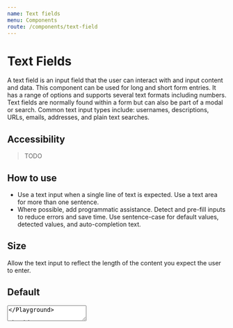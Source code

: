 ```yaml
---
name: Text fields
menu: Components
route: /components/text-field
---
```




# Text Fields

A text field is an input field that the user can interact with and input content and data. This component can be used for long and short form entries.
It has a range of options and supports several text formats including numbers.
Text fields are normally found within a form but can also be part of a modal or search. Common text input types include: usernames, descriptions, URLs, emails, addresses, and plain text searches.

## Accessibility
> TODO

## How to use
- Use a text input when a single line of text is expected. Use a text area for more than one sentence.
- Where possible, add programmatic assistance. Detect and pre-fill inputs to reduce errors and save time. Use sentence-case for default values, detected values, and auto-completion text.

## Size
Allow the text input to reflect the length of the content you expect the user to enter.

## Default

<Playground>
  <TextInput
    id="input"
    labelText="Label"
    placeholder="Placeholder"
    helperText="This is a text input"
  />
  <TextArea
    id="textarea"
    labelText="Label"
    placeholder="Placeholder"
    helperText="This is a text area"
    style={{marginTop: 'var(--spacing-s)'}}
  />
</Playground>

##### Core:
```html
<!-- Text input  -->
<div class="hds-text-input">
  <label for="input" class="hds-text-input__label">
    Label
  </label>
  <div class="hds-text-input__input-wrapper">
    <input id="input" class="hds-text-input__input" type="text" placeholder="Placeholder" />
  </div>
  <span class="hds-text-input__helper-text">Assistive text</span>
</div>

<!-- Text area  -->
<div class="hds-text-input">
  <label for="textarea" class="hds-text-input__label">
    Label
  </label>
  <div class="hds-text-input__input-wrapper">
    <textarea id="textarea" class="hds-text-input__input" placeholder="Placeholder"></textarea>
  </div>
  <span class="hds-text-input__helper-text">Assistive text</span>
</div>
```

##### React:
```tsx
/* Text input */
<TextInput
  id="input"
  labelText="Label"
  placeholder="Placeholder"
  helperText="Assistive text"
/>

/* Text area */
<TextArea
  id="textarea"
  labelText="Label"
  placeholder="Placeholder"
  helperText="Assistive text"
/>
```

## Read-only

<Playground>
  <TextInput
    id="input2"
    labelText="Label"
    defaultValue="Text input value"
    helperText="Assistive text"
    readOnly
  />
</Playground>

##### Core:
```html
<div class="hds-text-input">
  <label for="input" class="hds-text-input__label">
    Label
  </label>
  <div class="hds-text-input__input-wrapper">
    <input id="input" class="hds-text-input__input" type="text" value="Text input value" readonly />
  </div>
  <span class="hds-text-input__helper-text">Assistive text</span>
</div>
```

##### React:
```tsx
<TextInput
  id="textarea"
  labelText="Label"
  defaultValue="Text input value"
  helperText="Assistive text"
  readOnly
/>
```


## Disabled

<Playground>
  <TextInput
    id="input3"
    labelText="Label"
    defaultValue="Text input value"
    helperText="Assistive text"
    disabled
  />
  <TextArea
    id="textarea3"
    labelText="Label"
    defaultValue="Text area value"
    helperText="Assistive text"
    style={{marginTop: 'var(--spacing-s)'}}
    disabled
  />
</Playground>

##### Core:
```html
<!-- Text input -->
<div class="hds-text-input">
  <label for="input" class="hds-text-input__label">
    Label
  </label>
  <div class="hds-text-input__input-wrapper">
    <input id="input" class="hds-text-input__input" type="text" value="Text input value" disabled />
  </div>
  <span class="hds-text-input__helper-text">Assistive text</span>
</div>

<!-- Text area -->
<div class="hds-text-input">
  <label for="textarea" class="hds-text-input__label">
    Label
  </label>
  <div class="hds-text-input__input-wrapper">
    <textarea id="textarea" class="hds-text-input__input" disabled>
      Text area value
    </textarea>
  </div>
  <span class="hds-text-input__helper-text">Assistive text</span>
</div>
```

##### React:
```tsx
/* Text input */
<TextInput
  id="input"
  labelText="Label"
  defaultValue="Text input value"
  helperText="Assistive text"
  disabled
/>

/* Text area */
<TextArea
  id="textarea"
  labelText="Label"
  defaultValue="Text input value"
  helperText="Assistive text"
  disabled
/>
```

## Invalid

<Playground>
  <TextInput
    id="input4"
    labelText="Label"
    defaultValue="Text input value"
    helperText="Error text"
    invalid
  />
  <TextArea
    id="textarea4"
    labelText="Label"
    defaultValue="Text area value"
    helperText="Error text"
    style={{marginTop: 'var(--spacing-s)'}}
    invalid
  />
</Playground>

##### Core:
```html
<!-- Text input -->
<div class="hds-text-input hds-text-input--invalid">
  <label for="input" class="hds-text-input__label">
    Label
  </label>
  <div class="hds-text-input__input-wrapper">
    <input id="input" class="hds-text-input__input" type="text" value="Text input value" />
  </div>
  <span class="hds-text-input__helper-text">Error text</span>
</div>

<!-- Text area -->
<div class="hds-text-input hds-text-input--invalid">
  <label for="textarea" class="hds-text-input__label">
    Label
  </label>
  <div class="hds-text-input__input-wrapper">
    <textarea id="textarea" class="hds-text-input__input">
      Text area value
    </textarea>
  </div>
  <span class="hds-text-input__helper-text">Error text</span>
</div>
```

##### React:
```tsx
/* Text input */
<TextInput
  id="input"
  labelText="Label"
  defaultValue="Text input value"
  helperText="Error text"
  invalid
/>

/* Text area */
<TextArea
  id="textarea"
  labelText="Label"
  defaultValue="Text input value"
  helperText="Error text"
  invalid
/>
```

## With tooltip

_Text field tooltips are only available in hds-react!_

<Playground>
  <TextInput
    id="input5"
    labelText="Label"
    placeholder="Placeholder"
    tooltipLabel="Tooltip label"
    tooltipText="Tooltip text"
  />
  <TextArea
    id="textarea5"
    labelText="Label"
    placeholder="Placeholder"
    tooltipLabel="Tooltip label"
    tooltipText="Tooltip text"
    style={{marginTop: 'var(--spacing-s)'}}
  />
</Playground>

##### React:
```tsx
/* Text input */
<TextInput
  id="input"
  labelText="Label"
  placeholder="Placeholder"
  tooltipLabel="Tooltip label"
  tooltipText="Tooltip text"
/>

/* Text area */
<TextArea
  id="textarea"
  labelText="Label"
  placeholder="Placeholder"
  tooltipLabel="Tooltip label"
  tooltipText="Tooltip text"
/>
```

## Demos & API

### Core

[Text inputs in hds-core](/storybook/core/?path=/story/textinput--default)

[Text areas in hds-core](/storybook/core/?path=/story/textarea--default)

### React

[Text inputs in hds-react](/storybook/react/?path=/story/components-textinput--default)

[TextInput API](/storybook/react/?path=/docs/components-textinput--default)

[Text areas in hds-react](/storybook/react/?path=/story/components-textarea--default)

[TextArea API](/storybook/react/?path=/docs/components-textarea--default)

## Tokens

```css
/* CSS */
@import "hds-design-tokens/lib/color/component/text-input.css";
/* SCSS */
@import "hds-design-tokens/lib/color/component/text-input.scss";
```
```js
// JS
import 'hds-design-tokens/lib/color/component/text-input.css';
```

CSS                                      | SASS                                    | Value   | Example
---------------------------------------- | --------------------------------------- | ------- | ------------------------------------------------------------------ |
--color-background-text-input-default    | $color-background-text-input-default    | #ffffff | <ColorBox color="var(--color-background-text-input-default)" />    |
--color-background-text-input-disabled   | $color-background-text-input-disabled   | #e5e5e5 | <ColorBox color="var(--color-background-text-input-disabled)" />   |
--color-border-text-input-default        | $color-border-text-input-default        | #808080 | <ColorBox color="var(--color-border-text-input-default)" />        |
--color-border-text-input-hover          | $color-border-text-input-hover          | #1a1a1a | <ColorBox color="var(--color-border-text-input-hover)" />          |
--color-border-text-input-focus          | $color-border-text-input-focus          | #1a1a1a | <ColorBox color="var(--color-border-text-input-focus)" />          |
--color-border-text-input-invalid        | $color-border-text-input-invalid        | #b01038 | <ColorBox color="var(--color-border-text-input-invalid)" />        |
--color-border-text-input-disabled       | $color-border-text-input-disabled       | #e5e5e5 | <ColorBox color="var(--color-border-text-input-disabled)" />       |
--color-focus-outline-text-input-default | $color-focus-outline-text-input-default | #0072c6 | <ColorBox color="var(--color-focus-outline-text-input-default)" /> |
--color-helper-text-input-default        | $color-helper-text-input-default        | #666666 | <Text color="var(--color-helper-text-input-default)" />        |
--color-helper-text-input-invalid        | $color-helper-text-input-invalid        | #b01038 | <Text color="var(--color-helper-text-input-invalid)" />        |
--color-icon-text-input-invalid          | $color-icon-text-input-invalid          | #b01038 | <ColorBox color="var(--color-icon-text-input-invalid)" />          |
--color-input-text-input-default         | $color-input-text-input-default         | #1a1a1a | <Text color="var(--color-input-text-input-default)" />         |
--color-input-text-input-disabled        | $color-input-text-input-disabled        | #999898 | <Text color="var(--color-input-text-input-disabled)" />        |
--color-label-text-input-default         | $color-label-text-input-default         | #1a1a1a | <Text color="var(--color-label-text-input-default)" />         |
--color-label-text-input-invalid         | $color-label-text-input-invalid         | #1a1a1a | <Text color="var(--color-label-text-input-invalid)" />         |
--color-placeholder-text-input-default   | $color-placeholder-text-input-default   | #666666 | <Text color="var(--color-placeholder-text-input-default)" />   |
